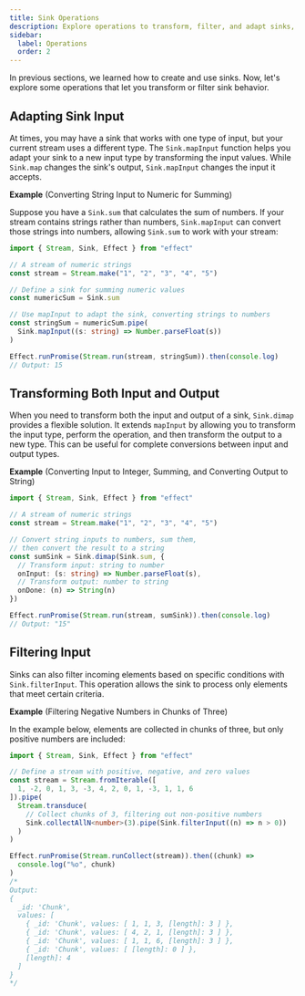 ```yaml
---
title: Sink Operations
description: Explore operations to transform, filter, and adapt sinks, enabling custom input-output handling and element filtering in stream processing.
sidebar:
  label: Operations
  order: 2
---
```


In previous sections, we learned how to create and use sinks. Now, let's explore some operations that let you transform or filter sink behavior.

## Adapting Sink Input

At times, you may have a sink that works with one type of input, but your current stream uses a different type. The `Sink.mapInput` function helps you adapt your sink to a new input type by transforming the input values. While `Sink.map` changes the sink's output, `Sink.mapInput` changes the input it accepts.

**Example** (Converting String Input to Numeric for Summing)

Suppose you have a `Sink.sum` that calculates the sum of numbers. If your stream contains strings rather than numbers, `Sink.mapInput` can convert those strings into numbers, allowing `Sink.sum` to work with your stream:

```ts twoslash
import { Stream, Sink, Effect } from "effect"

// A stream of numeric strings
const stream = Stream.make("1", "2", "3", "4", "5")

// Define a sink for summing numeric values
const numericSum = Sink.sum

// Use mapInput to adapt the sink, converting strings to numbers
const stringSum = numericSum.pipe(
  Sink.mapInput((s: string) => Number.parseFloat(s))
)

Effect.runPromise(Stream.run(stream, stringSum)).then(console.log)
// Output: 15
```

## Transforming Both Input and Output

When you need to transform both the input and output of a sink, `Sink.dimap` provides a flexible solution. It extends `mapInput` by allowing you to transform the input type, perform the operation, and then transform the output to a new type. This can be useful for complete conversions between input and output types.

**Example** (Converting Input to Integer, Summing, and Converting Output to String)

```ts twoslash
import { Stream, Sink, Effect } from "effect"

// A stream of numeric strings
const stream = Stream.make("1", "2", "3", "4", "5")

// Convert string inputs to numbers, sum them,
// then convert the result to a string
const sumSink = Sink.dimap(Sink.sum, {
  // Transform input: string to number
  onInput: (s: string) => Number.parseFloat(s),
  // Transform output: number to string
  onDone: (n) => String(n)
})

Effect.runPromise(Stream.run(stream, sumSink)).then(console.log)
// Output: "15"
```

## Filtering Input

Sinks can also filter incoming elements based on specific conditions with `Sink.filterInput`. This operation allows the sink to process only elements that meet certain criteria.

**Example** (Filtering Negative Numbers in Chunks of Three)

In the example below, elements are collected in chunks of three, but only positive numbers are included:

```ts twoslash
import { Stream, Sink, Effect } from "effect"

// Define a stream with positive, negative, and zero values
const stream = Stream.fromIterable([
  1, -2, 0, 1, 3, -3, 4, 2, 0, 1, -3, 1, 1, 6
]).pipe(
  Stream.transduce(
    // Collect chunks of 3, filtering out non-positive numbers
    Sink.collectAllN<number>(3).pipe(Sink.filterInput((n) => n > 0))
  )
)

Effect.runPromise(Stream.runCollect(stream)).then((chunk) =>
  console.log("%o", chunk)
)
/*
Output:
{
  _id: 'Chunk',
  values: [
    { _id: 'Chunk', values: [ 1, 1, 3, [length]: 3 ] },
    { _id: 'Chunk', values: [ 4, 2, 1, [length]: 3 ] },
    { _id: 'Chunk', values: [ 1, 1, 6, [length]: 3 ] },
    { _id: 'Chunk', values: [ [length]: 0 ] },
    [length]: 4
  ]
}
*/
```
